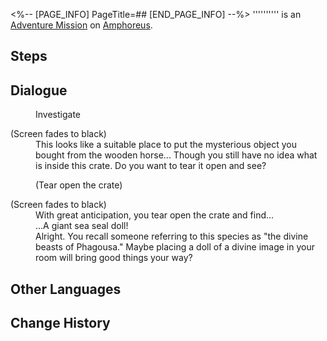 <%-- [PAGE_INFO]
PageTitle=##
[END_PAGE_INFO] --%>
{{Stub|Dialogue.}}
{{Mission Infobox
|id            = 3040060
|title         = 
|image         = <!--Mission .png-->
|type          = Adventure
|event_name    = 
|chapter       = 
|requirements  = [[Trailblaze Mission]] ''[[Silver Chariot, Away to that Blackened Land]]'' completed
|summary       = <!--official mission summary from Fate's Atlas-->
|characters    = Trailblazer
|startLocation = [[Amphoreus]] - [["Eternal Holy City" Okhema]]
|world         = Amphoreus
|area          = "Eternal Holy City" Okhema
|prev          = 
|next          = 
|rewards       = 
}}
'''''''''' is an [[Adventure Mission]] on [[Amphoreus]].

==Steps==


<!--
==Gameplay Notes==

--><!--
==Trial Character==

-->
==Dialogue==
{{Stub Dialogue}}

:{{DIcon|Loupe}} Investigate
;(Screen fades to black)
:This looks like a suitable place to put the mysterious object you bought from the wooden horse... Though you still have no idea what is inside this crate. Do you want to tear it open and see?
:{{DIcon|Arrow}} (Tear open the crate)
;(Screen fades to black)
:With great anticipation, you tear open the crate and find...
:...A giant sea seal doll!
:Alright. You recall someone referring to this species as "the divine beasts of Phagousa." Maybe placing a doll of a divine image in your room will bring good things your way?

{{Dialogue End}}

==Other Languages==
{{Other Languages
|en   = 
|zhs  = 
|zht  = 
|ja   = 
|ko   = 
|es   = 
|fr   = 
|ru   = 
|th   = 
|vi   = 
|de   = 
|id   = 
|pt   = 
}}

==Change History==
{{Change History|3.0}}
